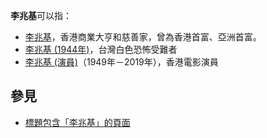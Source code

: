 '''李兆基'''可以指：
* [[李兆基|李兆基]]，香港商業大亨和慈善家，曾為香港首富、亞洲首富。
* [[李兆基_(1944年)|李兆基 (1944年)]]，台灣白色恐怖受難者
* [[李兆基_(演員)|李兆基 (演員)]]（1949年－2019年），香港電影演員

==參見==
* [[Special:Search/intitle:"李兆基"|標題包含「李兆基」的頁面]]

{{Disambiguation|Cat=三字李姓人名消歧义|Zhaoji兆基}}